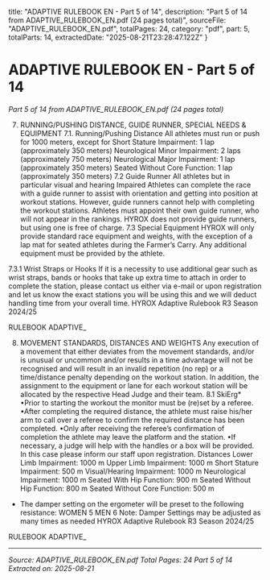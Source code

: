   title: "ADAPTIVE RULEBOOK EN - Part 5 of 14",
  description: "Part 5 of 14 from ADAPTIVE_RULEBOOK_EN.pdf (24 pages total)",
  sourceFile: "ADAPTIVE_RULEBOOK_EN.pdf",
  totalPages: 24,
  category: "pdf",
  part: 5,
  totalParts: 14,
  extractedDate: "2025-08-21T23:28:47.122Z"
}

# ADAPTIVE RULEBOOK EN - Part 5 of 14

*Part 5 of 14 from ADAPTIVE_RULEBOOK_EN.pdf (24 pages total)*

7. RUNNING/PUSHING DISTANCE, GUIDE RUNNER, SPECIAL NEEDS &
EQUIPMENT
7.1. Running/Pushing Distance
All athletes must run or push for 1000 meters, except for
Short Stature Impairment: 1 lap (approximately 350 meters)
Neurological Minor Impairment: 2 laps (approximately 750 meters)
Neurological Major Impairment: 1 lap (approximately 350 meters)
Seated Without Core Function: 1 lap (approximately 350 meters)
7.2 Guide Runner
All athletes but in particular visual and hearing Impaired Athletes can
complete the race with a guide runner to assist with orientation and
getting into position at workout stations. However, guide runners cannot
help with completing the workout stations. Athletes must appoint their
own guide runner, who will not appear in the rankings. HYROX does not
provide guide runners, but using one is free of charge.
7.3 Special Equipment
HYROX will only provide standard race equipment and weights, with the
exception of a lap mat for seated athletes during the Farmer’s Carry. Any
additional equipment must be provided by the athlete.

7.3.1 Wrist Straps or Hooks
If it is a necessity to use additional gear such as wrist straps, bands or
hooks that take up extra time to attach in order to complete the station,
please contact us either via e-mail or upon registration and let us know the
exact stations you will be using this and we will deduct handling time from
your overall time.
HYROX Adaptive Rulebook R3 Season 2024/25

RULEBOOK ADAPTIVE_

8. MOVEMENT STANDARDS, DISTANCES AND WEIGHTS
Any execution of a movement that either deviates from the movement
standards, and/or is unusual or uncommon and/or results in a time
advantage will not be recognised and will result in an invalid repetition
(no rep) or a time/distance penalty depending on the workout station.
In addition, the assignment to the equipment or lane for each workout
station will be allocated by the respective Head Judge and their team.
8.1 SkiErg*
•Prior to starting the workout the monitor must be (re)set by a referee.
•After completing the required distance, the athlete must raise his/her
arm to call over a referee to confirm the required distance has been
completed.
•Only after receiving the referee’s confirmation of completion the athlete
may leave the platform and the station.
•If necessary, a judge will help with the handles or a box will be
provided. In this case please inform our staff upon registration.
Distances
Lower Limb Impairment: 1000 m
Upper Limb Impairment: 1000 m
Short Stature Impairment: 500 m
Visual/Hearing Impairment: 1000 m
Neurological Impairment: 1000 m
Seated With Hip Function: 900 m
Seated Without Hip Function: 800 m
Seated Without Core Function: 500 m
* The damper setting on the ergometer will be preset to the following
resistance:
WOMEN 5
MEN 6
Note: Damper Settings may be adjusted as many times as needed
HYROX Adaptive Rulebook R3 Season 2024/25

RULEBOOK ADAPTIVE_

---

*Source: ADAPTIVE_RULEBOOK_EN.pdf*
*Total Pages: 24*
*Part 5 of 14*
*Extracted on: 2025-08-21*
